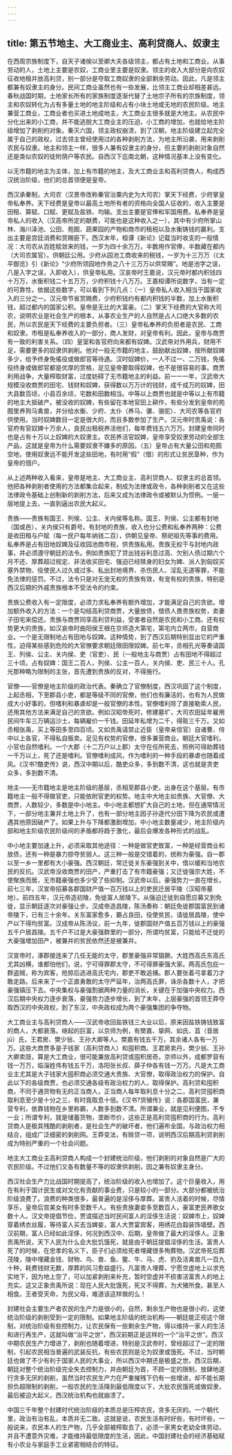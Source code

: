 ```yaml
---
---
---
```

title: 第五节地主、大工商业主、高利贷商人、奴隶主
---



在西周宗族制度下，自天子诸侯以至卿大夫各级领主，都占有土地和工商业。从事劳动的人，土地上主要是农奴，工商业里主要是奴隶。领主的收入大部分是向农奴征收地租并放高利贷，别一部分是夺取工商奴隶的全部剩余劳动。因此，凡是领主都兼有奴隶主的身分。民间工商业虽然也有一些发展，比领主工商业却相差甚远。春秋战国时期，土地家长所有的家族制度逐渐代替了土地宗子所有的宗族制度，领主和农奴转化为占有多量土地的地主阶级和占有小块土地或无地的农民阶级。地主兼营工商业，工商业者也买进土地成地主，大工商业主很多就是大地主。从农民中分化出来的小工商，并不能逃脱大工商业主的压迫，小工商的增加，也就给地主阶级增加了剥削的对象。秦灭六国，领主政权崩溃，到了汉朝，地主阶级建立起完全属于自己的政权，过去领主曾经使用过的各种剥削方法，为地主所沿袭，用来剥削农民与奴隶。地主和领主一样，很多人兼有奴隶主的身分，但主要的剥削对象自然还是类似农奴的徒附荫户等农民。自西汉下迄南北朝，这种情况基本上没有变化。

以无市籍的地主为主体，加上有市籍的地主，及大工商业主和高利贷商人，构成西汉统治阶级，他们的总首领便是皇帝。

西汉承秦制，大司农（汉景帝改称秦官治粟内史为大司农）掌天下经费，少府掌皇帝私奉养。天下经费是皇帝以最高土地所有者的资格向全国人征收的，收入主要是田租、算赋、口赋、更赋及盐铁、均输。支出主要是官俸和军国用费。私奉养是皇帝私人的收入（汉高帝所定的献费，可能也是这种收入之一），其中有少府所掌山林、海川泽池、公田、苑囿、蔬果园的产物和商市的租税以及水衡铸钱的赢利。支出主要是宫廷消费和赏赐臣下。西汉末年，桓谭《新论》记载当时收支的一般情况：大司农从百姓赋敛来的钱，一岁为四十余万万，半数用作官俸，半数藏在都内（大司农属官）。供朝廷公用。少府从园池工商收来的税钱，一岁为十三万万（《太平御览》引《新论》“少府所领园地作务之八十三万万以供常赐”。地是池字之误，八是入字之误，入即收入），供皇帝私用。汉哀帝时王嘉说，汉元帝时都内积钱四十万万，水衡积钱二十五万万，少府积钱十八万万。王嘉桓谭所说数字，当有一定的可靠性，依据这些数字，可以看到下列几点：（一）皇帝私人收入相当于国家收入的三分之一。汉元帝节省赏赐费，少府积钱约有都内积钱的半数，加上水衡积钱，超过都内的国家公积。皇帝是无比的大富豪。（二）掌天下经费的大官称大司农，说明农业是社会生产的根本，从事农业生产的人自然是占人口绝大多数的农民，所以农民是天下经费的主要负担者。（三）皇帝私奉养的负担者是农民、工商和奴隶。市租是私奉养收入的一部分，商人发财，对皇帝有利。因此，皇帝与商贾有一致的利害关系。（四）皇室和各官府向来都有奴婢。汉武帝对外用兵，财用不足，需要更多的奴隶供剥削。他对一般无市籍的地主，鼓励献出奴婢，按所献奴婢多少，给予终身免徭役或做郎官等待遇。汉时奴婢价，一人不过一、二万钱，免徭役终身或做郎官都是优厚的赏格，足见皇帝要取得奴婢，也不是很容易的事。商贾利用战争，大量榨取财富，过度妨碍了无市籍地主的利益。前一一一年，汉武帝大规模没收商贾的田宅、钱财和奴婢，获得数以万万计的钱财，成千成万的奴婢，田大县数百顷，小县百余顷，宅数和田数相当。中等以上商贾也就是中等以上有市籍的地主大抵破产。被没收的奴婢，有些留在本地官田上耕作，有些分发到皇帝的苑囿里养狗马禽兽，并分给水衡、少府、太仆（养马、骡、骆驼）、大司农等各官府供使用。当时奴婢数目一定是很大的，而且多数参加了生产。汉元帝时贡禹说：各官府有官奴婢十万余人，良民出租税养活他们，每年费钱五六万万。封建皇帝同时也是占有十万以上奴婢的大奴隶主。农民养活官奴婢，皇帝享受奴隶劳动的全部生产品，这就是皇帝为什么需要奴隶不嫌多的原因。（五）皇帝占有大量公田和苑囿空地，使用奴隶远不能开发这些田地，有时用“假”（借）的形式让贫民垦种，作为皇帝的佃户。

从上述两种收入看来，皇帝是地主、大工商业主、高利贷商人、奴隶主的总首领。他把各种剥削者使用的方法都集合起来，制成为法律或政令，各种剥削者又在这些法律政令基础上创制新的剥削方法，后来又成为法律政令或被默认为惯例。一层一层地提上去，一直到逼出农民大起义。

贵族——贵族有国王、列侯、公主、关内侯等名称。国王、列侯、公主都有封地（国或邑），关内侯只有爵号。有封地的贵族，收入也分公费和私奉养两种：公费是收田租与户赋（每一民户每年纳钱二百），供朝见皇帝、祭祀祖先等事的费用。私奉养是占有田地奴婢及征收园池商市税，供贵族私用。贵族无权干与封地内政事，并必须遵守朝廷的法令。例如贵族犯了贷出钱谷利息过高、欠别人债过期六个月不还、厚葬超过规定、非法收买田宅、强迫已经赎身的妇女为婢、派人到匈奴买塞外禁物、役使民人过久或过多、私出封地境界、杀伤民人、淫乱无道等罪，不能免法律的惩罚。不过，法令只是对无宠无权的贵族有效，有宠有权的贵族，特别是西汉后期的外戚贵族根本不受法令的约束。

贵族公费收入有一定限度，必须力求私奉养有额外增加，才能满足自己的贪欲。增加额外收入的方法：一个是勾结高利贷商贾，大量放债，借债人畏贵族权势，卖妻子田宅来偿还。贵族与商贾同享高利贷利益，受害者自然是农民和小工商。还有权势更大的贵族，如汉哀帝时曲阳侯王根在京师造大第宅，第宅内立两市，自营商业。一个是无限制地占有田地与奴婢。这种情势，到了西汉后期特别显出它的严重性，迫得某些感到危险的大官僚要求朝廷限田限奴婢。前七年，丞相孔光等奏请国王、列侯、公主、关内侯、吏（官吏）、民（一般地主与商贾）占有田地不得超过三十顷。占有奴婢：国王二百人，列侯、公主一百人，关内侯、吏、民三十人。孔光那种略为限制的主张，首先遭到贵族的反对，不得施行。

官僚——官僚是地主阶级的政治代表。秦确立了官僚制度，西汉巩固了这个制度，上起丞相，下至郡县小吏，都是等级不同的官僚，他们也有廉洁的，也有为人民做成大小好事的，但嗜利和暴虐却是一般官僚的本性。官僚嗜利除了直接勒索人民，还用其他方法来满足自己的贪欲。例如汉昭帝死时，修建墓圹，大司农田延年雇用民间牛车三万辆运沙土，每辆雇价一千钱。田延年私增为二千，得赃三千万。又如丞相张禹，买上等田多至四百顷。又如贡禹请禁止近臣（皇帝亲信官）自诸曹、侍中以上各官，不得私自贩卖。足见有权势的官僚，很多兼营商业。朝廷大官嗜利，小官也自然嗜利。一个大郡（十二万户以上郡）太守在任所死去，照例可得助葬钱一千万以上，死了还是嗜利。官僚嗜利成风，作为嗜利的一种手段的暴虐也随着成风。《汉书?酷吏传》说，西汉中期以后，酷吏众多，多到数不清，这也就是贪吏众多，多到数不清。

地主——无市籍地主是地主阶级的基层，丞相至郡县小吏，出身在这个基层。有市籍地主一般不得做官吏，只能依附官吏的权势。地主中大地主如贵族、大官僚、大商贾，人数较少，多数是中小地主。中小地主都想扩大自己的土地，但在通常情况下，一部分地主兼并土地上升了，也有一部分地主因子孙逐代分田下降为农民或遭遇其他原因破产了。如果上升与下降都激剧增加，中小地主数量减少，地主阶级内部和地主阶级农民阶级间的矛盾都将趋于激化，最后会爆发各种形式的战乱。

中小地主要加速上升，必须采取其他途径：一种是做官吏致富，一种是经营商业和放债，还有一种是暴力掠夺贫弱人。这三种一般是交错着的，统称为豪强。自一郡以至一乡一里都有大小豪强。西汉朝廷，常迁徙关东豪强到关中，借以缓和当地农民的反抗。汉武帝没收商贾的田产，严重打击了有市籍豪强；又迁徙强宗大姓，不使聚族而居，无市籍豪强也多少受了些抑制。汉武帝以后，豪强势力一直在增长，前七三年，汉宣帝招募各郡国财产值一百万钱以上的吏民迁居平陵（汉昭帝墓地）。前四五年，汉元帝造初陵，免徙富人居陵下。从强迫迁徙到自愿应募又到免徙，显示朝廷逐次对豪强让步。汉成帝造昌陵，陈汤奏称：朝廷免徙郡国富民到诸帝陵下，已有三十余年。关东富家愈多，霸占良田，役使贫民，请徙居昌陵，使中产以下得均贫富。汉成帝从陈汤议，前一九年，徙郡国财产值五百万钱以上的豪强五千户居昌陵。五千户不过是大豪强群里的一部分，所谓均贫富，只能给不迁徙的大豪强增加田产，被兼并的贫民依然还是被兼并。

汉宣帝时，涿郡接连来了几任无能的太守，郡里豪强非常猖獗。大姓西高氏东高氏尤其凶横，谁都怕他们，说，宁可得罪郡太守，不可得罪豪强大家。两高氏包庇一群盗贼，称为宾客，抢掠后逃进高氏宅内，郡吏不敢追捕。郡人要张着弓拿着刀才敢走路。后来来了一个正直勇敢的太守严延年，治两高氏罪，诛杀各数十人，才把豪强镇压下去。中央集权与豪强割据两种力量的消长，关键在于加强中央权力。西汉后期中央权力逐步衰落，豪强势力逐步增长，到了末年，上层豪强的首领王莽夺取西汉的中央政权，到了东汉，中央政权成为两个豪强集团的争夺物。

大工商业主与高利贷商人——汉武帝收回盐铁钱三大业以后，原来因盐铁铸钱致富的商人，大都衰落。继起的巨富，以京师为例，有樊嘉、挚网、如氏、苴（音居jū）氏，王君房、樊少翁、王孙大卿等人。樊嘉有钱五千万，其余诸人各有一万万。这些大商贾多是子钱家（高利贷商人）和囤积商。王君房卖丹，樊少翁、王孙大卿卖豉，算是大工商业，很可能兼放高利贷或囤积居奇。京师以外，成都罗裒有钱一万万，临淄姓伟有钱五千万，洛阳张长叔、薛子仲各有钱一万万。凡是大工商业主尤其是大子钱家大囤积商必须交通大贵族、大官僚，取得政治权力的保护。自此以下的各级商贾，也必须交通各级有政治权力的人，取得保护。高利贷和囤积商，不同于通货物有无的正当商人，正当商人每年取利息十分之二，高利贷囤积商取利息至少是十分之三，有时竟取息十倍。《汉书?货殖传》说：各郡国富民，兼营专利，依靠钱物在乡里称霸，人数多到数不清。所谓兼业，就是见利便图，不专一业；所谓专利，就是储蓄货物，垄断市价，这些正是高利贷囤积商的行为。高利贷商人是极其残酷的剥削者，是社会生产的破坏者，他们遍布全国，与政治权力相结合，组成广泛细密的剥削网。王莽变法，有赊贷一项，说明西汉后期高利贷剥削成为特别严重的一个社会问题。

地主大工商业主高利贷商人构成一个封建统治阶级，他们剥削的对象自然是广大的农民阶级。不过他们又各有数量不等的奴隶供剥削，因之兼有奴隶主身分。

西汉社会生产力比战国时期提高了，统治阶级的收入也增加了。这个巨量收入，用在有利于国计民生或对文化有贡献的事业费，只是较小的一部分。大部分都被统治阶级浪费了。浪费的种类很多，最普遍的是淫侈与厚葬。富贵人活着的时候，尽情享乐，皇帝后宫美女有时多至数千人。有些贵族妻妾多至数百人，豪富吏民养歌女数十人。汉文帝提倡节俭，贾谊描述当时民间富人的淫侈生活说：奴婢市上，奴婢穿着绣衣丝履，等待富人买去当婢妾，富人大贾宴宾客，用绣花白縠装饰墙壁。西汉前期，富人已经如此淫侈，何况到西汉中、后期，皇帝做了最大的淫侈人。正象贡禹所说，天下人民为什么会大批饥饿死，就是由于朝廷提倡淫侈的生活。富贵人死了的时候，在忠孝的名义下，臣子们必须给死者埋藏很多殉葬物。汉武帝死后葬茂陵，陵中埋藏金钱、财物、鸟、兽、鱼、鳖、牛、马、虎、豹及活禽兽凡一百九十种，耗费钱财无数，厚葬的风习愈益盛行。凡富贵人埋葬，宁愿空虚地上以求充实地下，因为地上空了，可以加紧剥削来补充，暂时空虚并不损害活富贵人的地上充实。这又正象贡禹所说：现在人民大批饿死，死又不得葬，为犬猪所食。甚至人相食。王者受天命，为民父母，难道该这样做的么！

封建社会主要生产者农民的生产力是很小的，自然，剩余生产物也是很小的，这使统治阶级的剥削受到一定的限制。如果地主阶级的统治机构——朝廷能正视这个限制，对统治阶级有些控制力，让农民保有一些剩余生产物，得以维持一家人的生活和进行再生产，这就叫做“治平之世”，西汉前期正是这样的一个“治平之世”。西汉中期农民生产力增进了，剥削也随着增进，特别是汉武帝时，曾经超过了一定的限制，引起农民相当普遍的武装反抗，有些农民则是沦为奴隶或饿死。不过，当时朝廷也做了不少有利于国家人民的大事业，所以西汉中期还是极盛之世。西汉后期，朝廷对整个统治阶级完全失去控制力，并由朝廷为首，不顾一定的限制，放肆地遂行贪多无厌的剥削，虽然当时农民生产力在严重摧残下仍有一些增进，却不能长期担负超限制的剥削，一般农民的生活降到最低限度以下，大批农民饿死或做奴隶，最后被迫大起义，西汉统治机构也就崩溃了。

中国三千年整个封建时代统治阶级的本质总是压榨农民，贪多无厌的。一个朝代里，政治有治有乱，本质并无二致。这就是说，农民生活有时好些，有时坏些，一般说来，农民本人的生产物，几乎全部被榨取去了，必须一家男女老幼全体劳动，并且不遭意外灾难，才能维持最低限度的生活，因此，中国封建社会的经济基础赋有小农业与家庭手工业紧密相结合的特征。